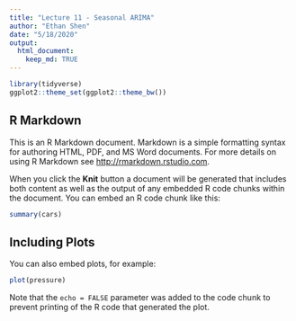 ```yaml
---
title: "Lecture 11 - Seasonal ARIMA"
author: "Ethan Shen"
date: "5/18/2020"
output: 
  html_document:
    keep_md: TRUE
---
```


```r
library(tidyverse)
ggplot2::theme_set(ggplot2::theme_bw())
```
## R Markdown

This is an R Markdown document. Markdown is a simple formatting syntax for authoring HTML, PDF, and MS Word documents. For more details on using R Markdown see <http://rmarkdown.rstudio.com>.

When you click the **Knit** button a document will be generated that includes both content as well as the output of any embedded R code chunks within the document. You can embed an R code chunk like this:

```r
summary(cars)
```

## Including Plots

You can also embed plots, for example:

```r
plot(pressure)
```

Note that the `echo = FALSE` parameter was added to the code chunk to prevent printing of the R code that generated the plot.
